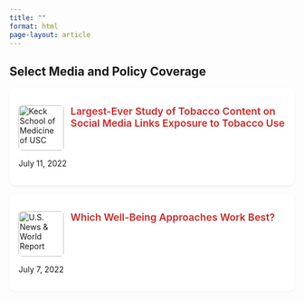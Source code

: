 ```yaml
---
title: ""
format: html
page-layout: article
---
```


::: media-box
## Select Media and Policy Coverage

<!-- USC Keck (July 12, 2022) -->

::: {.media-item style="background: white; padding: 1rem; border-radius: 10px; margin-bottom: 1rem; box-shadow: 0 2px 5px rgba(0,0,0,0.05);"}
<a href="https://keck.usc.edu/news/largest-ever-study-of-tobacco-content-on-social-media-links-exposure-to-tobacco-use/" target="_blank" style="display: flex; align-items: flex-start; gap: 0.75rem; text-decoration: none;"> <img src="images/logos/USC_Keck.jpeg" alt="Keck School of Medicine of USC" style="height: 80px; min-width: 80px; border-radius: 6px;"/> [Largest-Ever Study of Tobacco Content on Social Media Links Exposure to Tobacco Use]{style="font-weight: 600; font-size: 1.1rem; color: #c62828;"} </a>

<p style="margin: 0.5rem 0 0; font-size: 0.9rem; color: #555;">

<i class="fas fa-calendar-alt"></i> July 11, 2022

</p>
:::

<!-- PsychToday -->

::: {.media-item style="background: white; padding: 1rem; border-radius: 10px; margin-bottom: 1rem; box-shadow: 0 2px 5px rgba(0,0,0,0.05);"}
<a href="https://www.psychologytoday.com/us/blog/from-functioning-to-flourishing/202207/which-well-being-approaches-work-best" target="_blank" style="display: flex; align-items: flex-start; gap: 0.75rem; text-decoration: none;"> <img src="images/logos/PsychToday.jpg" alt="U.S. News &amp; World Report" style="height: 80px; min-width: 80px; border-radius: 6px;"/> [Which Well-Being Approaches Work Best?]{style="font-weight: 600; font-size: 1.1rem; color: #c62828;"} </a>

<p style="margin: 0.5rem 0 0; font-size: 0.9rem; color: #555;">

<i class="fas fa-calendar-alt"></i> July 7, 2022

</p>
:::


:::
